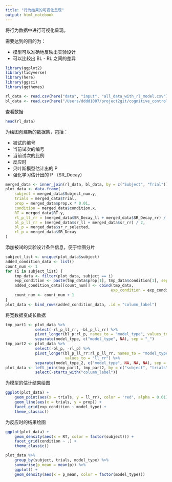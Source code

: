 ```yaml
---
title: "行为结果的可视化呈现"
output: html_notebook
---
```


将行为数据中进行可视化呈现。

需要达到的目的为：

- 模型可以准确地反映出实验设计
- 可以比较出 BL - RL 之间的差异

```r
library(ggplot2)
library(tidyverse)
library(here)
library(ggsci)
library(ggthemes)

rl_data <- read.csv(here("data", "input", "all_data_with_rl_model.csv"))
bl_data <- read.csv(here("/Users/dddd1007/project2git/cognitive_control_model/data/input/all_data_with_sr_ab_bayesian_learner.csv"))
```

查看数据
```r
head(rl_data)
```

为绘图创建新的数据集，包括：

- 被试的编号
- 当前试次的编号
- 当前试次的比例
- 反应时
- 贝叶斯模型估计出的 P
- 强化学习估计出的 P （SR_Decay）

```r
merged_data <- inner_join(rl_data, bl_data, by = c("Subject", "Trial"))
plot_data <- data.frame(
    subject = merged_data$Subject_num.y,
    trials = merged_data$Trial,
    prop = merged_data$prop.x * 0.01,
    condition = merged_data$condition.x,
    RT = merged_data$RT.y,
    rl_p_ll_rr = (merged_data$SR_Decay_ll + merged_data$SR_Decay_rr) / 2,
    bl_p_ll_rr = (merged_data$sr_ll + merged_data$sr_rr) / 2,
    bl_p = merged_data$sr_r_selected,
    rl_p = merged_data$SR_Decay
)
```

添加被试的实验设计条件信息，便于绘图分片
```r
subject_list <- unique(plot_data$subject)
added_condition_data <- list()
count_num <- 1
for (i in subject_list) {
    tmp_data <- filter(plot_data, subject == i)
    exp_condition <- paste(tmp_data$prop[1], tmp_data$condition[1], sep = "_")
    added_condition_data[[count_num]] <- cbind(tmp_data,
                                              exp_condition = exp_condition)
    count_num <- count_num + 1
}
plot_data <- bind_rows(added_condition_data, .id = "column_label")
```

将宽数据变成长数据
```r
tmp_part1 <- plot_data %>%
             select(-rl_p_ll_rr, -bl_p_ll_rr) %>%
             pivot_longer(bl_p:rl_p, names_to = "model_type", values_to = "p") %>%
             separate(model_type, c("model_type", NA), sep = "_")
tmp_part2 <- plot_data %>%
             select(-bl_p, -rl_p) %>%
             pivot_longer(bl_p_ll_rr:rl_p_ll_rr, names_to = "model_type_2",
                          values_to = "ll_rr") %>%
             separate(model_type_2, c("model_type", NA, NA, NA), sep = "_")
plot_data <- left_join(tmp_part1, tmp_part2, by = c("subject", "trials", "model_type", "RT", "condition", "exp_condition", "prop")) %>%
             select(-starts_with("column_label"))
```

为模型的估计结果绘图
```r
ggplot(plot_data) +
    geom_point(aes(x = trials, y = ll_rr), color = 'red', alpha = 0.01) +
    geom_line(aes(x = trials, y = prop)) +
    facet_grid(exp_condition ~ model_type) +
    theme_classic()
```

为反应时的结果绘图
```r
ggplot(plot_data) +
    geom_density(aes(x = RT, color = factor(subject))) +
    facet_grid(condition ~ .) +
    theme_classic()
```

```r
plot_data %>%
    group_by(subject, trials, model_type) %>%
    summarise(p_mean = mean(p)) %>%
    ggplot() +
    geom_density(aes(x = p_mean, color = factor(model_type)))
```
